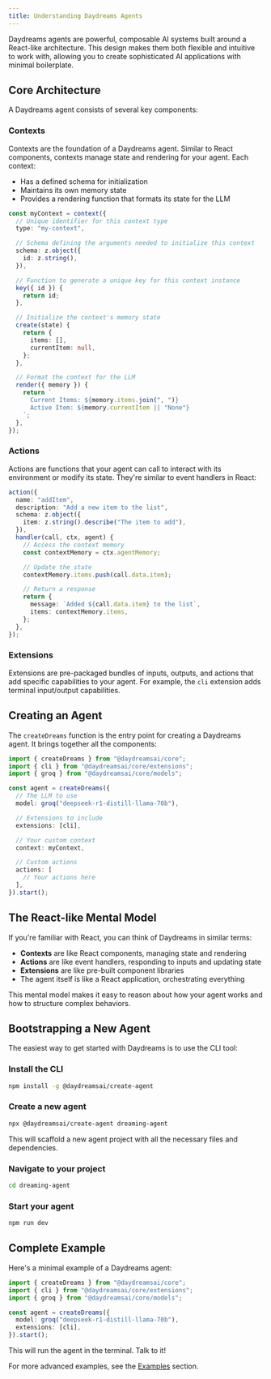 ```yaml
---
title: Understanding Daydreams Agents
---
```


Daydreams agents are powerful, composable AI systems built around a React-like
architecture. This design makes them both flexible and intuitive to work with,
allowing you to create sophisticated AI applications with minimal boilerplate.

## Core Architecture

A Daydreams agent consists of several key components:

### Contexts

Contexts are the foundation of a Daydreams agent. Similar to React components,
contexts manage state and rendering for your agent. Each context:

- Has a defined schema for initialization
- Maintains its own memory state
- Provides a rendering function that formats its state for the LLM

```ts
const myContext = context({
  // Unique identifier for this context type
  type: "my-context",

  // Schema defining the arguments needed to initialize this context
  schema: z.object({
    id: z.string(),
  }),

  // Function to generate a unique key for this context instance
  key({ id }) {
    return id;
  },

  // Initialize the context's memory state
  create(state) {
    return {
      items: [],
      currentItem: null,
    };
  },

  // Format the context for the LLM
  render({ memory }) {
    return `
      Current Items: ${memory.items.join(", ")}
      Active Item: ${memory.currentItem || "None"}
    `;
  },
});
```

### Actions

Actions are functions that your agent can call to interact with its environment
or modify its state. They're similar to event handlers in React:

```ts
action({
  name: "addItem",
  description: "Add a new item to the list",
  schema: z.object({
    item: z.string().describe("The item to add"),
  }),
  handler(call, ctx, agent) {
    // Access the context memory
    const contextMemory = ctx.agentMemory;

    // Update the state
    contextMemory.items.push(call.data.item);

    // Return a response
    return {
      message: `Added ${call.data.item} to the list`,
      items: contextMemory.items,
    };
  },
});
```

### Extensions

Extensions are pre-packaged bundles of inputs, outputs, and actions that add
specific capabilities to your agent. For example, the `cli` extension adds
terminal input/output capabilities.

## Creating an Agent

The `createDreams` function is the entry point for creating a Daydreams agent.
It brings together all the components:

```ts
import { createDreams } from "@daydreamsai/core";
import { cli } from "@daydreamsai/core/extensions";
import { groq } from "@daydreamsai/core/models";

const agent = createDreams({
  // The LLM to use
  model: groq("deepseek-r1-distill-llama-70b"),

  // Extensions to include
  extensions: [cli],

  // Your custom context
  context: myContext,

  // Custom actions
  actions: [
    // Your actions here
  ],
}).start();
```

## The React-like Mental Model

If you're familiar with React, you can think of Daydreams in similar terms:

- **Contexts** are like React components, managing state and rendering
- **Actions** are like event handlers, responding to inputs and updating state
- **Extensions** are like pre-built component libraries
- The agent itself is like a React application, orchestrating everything

This mental model makes it easy to reason about how your agent works and how to
structure complex behaviors.

## Bootstrapping a New Agent

The easiest way to get started with Daydreams is to use the CLI tool:

### Install the CLI

```bash
npm install -g @daydreamsai/create-agent
```

### Create a new agent

```bash
npx @daydreamsai/create-agent dreaming-agent
```

This will scaffold a new agent project with all the necessary files and
dependencies.

### Navigate to your project

```bash
cd dreaming-agent
```

### Start your agent

```bash
npm run dev
```

## Complete Example

Here's a minimal example of a Daydreams agent:

```ts
import { createDreams } from "@daydreamsai/core";
import { cli } from "@daydreamsai/core/extensions";
import { groq } from "@daydreamsai/core/models";

const agent = createDreams({
  model: groq("deepseek-r1-distill-llama-70b"),
  extensions: [cli],
}).start();
```

This will run the agent in the terminal. Talk to it!

For more advanced examples, see the [Examples](/examples) section.

